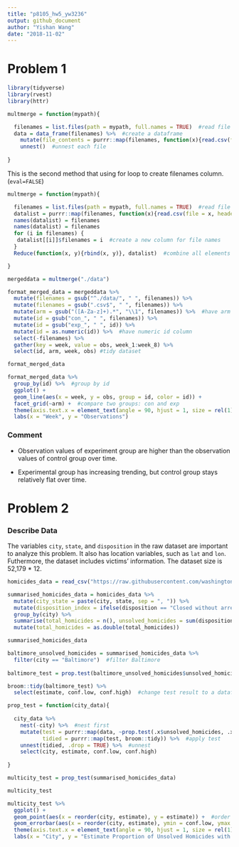 ```yaml
---
title: "p8105_hw5_yw3236"
output: github_document
author: "Yishan Wang"
date: "2018-11-02"
---
```


# Problem 1

```r
library(tidyverse)
library(rvest)
library(httr)
```

```r
multmerge = function(mypath){

  filenames = list.files(path = mypath, full.names = TRUE)  #read file names as a list
  data = data_frame(filenames) %>%  #create a dataframe
    mutate(file_contents = purrr::map(filenames, function(x){read.csv(file = x, header = T)})) %>%  #read each file
    unnest()  #unnest each file
  
}
```

This is the second method that using for loop to create filenames column. (`eval=FALSE`)
```r
multmerge = function(mypath){

  filenames = list.files(path = mypath, full.names = TRUE)  #read file names as a list
  datalist = purrr::map(filenames, function(x){read.csv(file = x, header = T)})  #read each csv file and store as a list
  names(datalist) = filenames
  names(datalist) = filenames
  for (i in filenames) {
   datalist[[i]]$filenames = i  #create a new column for file names
  }
  Reduce(function(x, y){rbind(x, y)}, datalist)  #combine all elements of the list

}
```

```r
mergeddata = multmerge("./data")
```

```r
format_merged_data = mergeddata %>%
  mutate(filenames = gsub("^./data/", " ", filenames)) %>%
  mutate(filenames = gsub(".csv$", " ", filenames)) %>%
  mutate(arm = gsub("([A-Za-z]+).*", "\\1", filenames)) %>%  #have arm column
  mutate(id = gsub("con_", " ", filenames)) %>%
  mutate(id = gsub("exp_", " ", id)) %>%
  mutate(id = as.numeric(id)) %>%  #have numeric id column
  select(-filenames) %>%
  gather(key = week, value = obs, week_1:week_8) %>%
  select(id, arm, week, obs) #tidy dataset

format_merged_data
```

```r
format_merged_data %>%
  group_by(id) %>%  #group by id
  ggplot() +
  geom_line(aes(x = week, y = obs, group = id, color = id)) +
  facet_grid(~arm) +  #compare two groups: con and exp
  theme(axis.text.x = element_text(angle = 90, hjust = 1, size = rel(1))) +
  labs(x = "Week", y = "Observations")
```

### Comment

* Observation values of experiment group are higher than the observation values of control group over time.

* Experimental group has increasing trending, but control group stays relatively flat over time. 

# Problem 2

### Describe Data

The variables `city`, `state`, and `disposition` in the raw dataset are important to analyze this problem. It also has location variables, such as `lat` and `lon`. Futhermore, the dataset includes victims' information. The dataset size is 52,179 * 12.

```r
homicides_data = read_csv("https://raw.githubusercontent.com/washingtonpost/data-homicides/master/homicide-data.csv")
```

```r
summarised_homicides_data = homicides_data %>%
  mutate(city_state = paste(city, state, sep = ", ")) %>%
  mutate(disposition_index = ifelse(disposition == "Closed without arrest" | disposition == "Open/No arrest", 1, 0)) %>%  #create a index 
  group_by(city) %>%
  summarise(total_homicides = n(), unsolved_homicides = sum(disposition_index)) %>%  #summarize total homicides and unsolved homicides
  mutate(total_homicides = as.double(total_homicides))

summarised_homicides_data
```

```r
baltimore_unsolved_homicides = summarised_homicides_data %>%
  filter(city == "Baltimore")  #filter Baltimore
  
baltimore_test = prop.test(baltimore_unsolved_homicides$unsolved_homicides, baltimore_unsolved_homicides$total_homicides)  #apply prop.test

broom::tidy(baltimore_test) %>%
  select(estimate, conf.low, conf.high)  #change test result to a dataframe
```

```r
prop_test = function(city_data){
  
  city_data %>%
    nest(-city) %>%  #nest first
    mutate(test = purrr::map(data, ~prop.test(.x$unsolved_homicides, .x$total_homicides)),
           tidied = purrr::map(test, broom::tidy)) %>%  #apply test
    unnest(tidied, .drop = TRUE) %>%  #unnest
    select(city, estimate, conf.low, conf.high)
  
}
```

```r
multicity_test = prop_test(summarised_homicides_data)

multicity_test
```

```r
multicity_test %>%
  ggplot() +
  geom_point(aes(x = reorder(city, estimate), y = estimate)) +  #order cities by the value of estimates
  geom_errorbar(aes(x = reorder(city, estimate), ymin = conf.low, ymax = conf.high, estimate)) +  #add error bar
  theme(axis.text.x = element_text(angle = 90, hjust = 1, size = rel(1))) +
  labs(x = "City", y = "Estimate Proportion of Unsolved Homicides with 95% CI")
```
